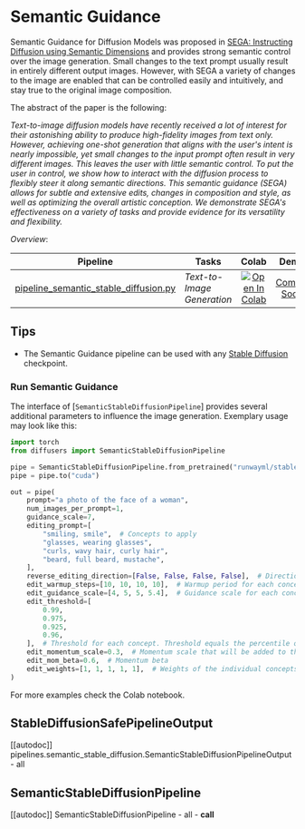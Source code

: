 <!--Copyright 2023 The HuggingFace Team. All rights reserved.

Licensed under the Apache License, Version 2.0 (the "License"); you may not use this file except in compliance with
the License. You may obtain a copy of the License at

http://www.apache.org/licenses/LICENSE-2.0

Unless required by applicable law or agreed to in writing, software distributed under the License is distributed on
an "AS IS" BASIS, WITHOUT WARRANTIES OR CONDITIONS OF ANY KIND, either express or implied. See the License for the
specific language governing permissions and limitations under the License.
-->

# Semantic Guidance

Semantic Guidance for Diffusion Models was proposed in [SEGA: Instructing Diffusion using Semantic Dimensions](https://arxiv.org/abs/2301.12247) and provides strong semantic control over the image generation.
Small changes to the text prompt usually result in entirely different output images. However, with SEGA a variety of changes to the image are enabled that can be controlled easily and intuitively, and stay true to the original image composition.

The abstract of the paper is the following:

*Text-to-image diffusion models have recently received a lot of interest for their astonishing ability to produce high-fidelity images from text only. However, achieving one-shot generation that aligns with the user's intent is nearly impossible, yet small changes to the input prompt often result in very different images. This leaves the user with little semantic control. To put the user in control, we show how to interact with the diffusion process to flexibly steer it along semantic directions. This semantic guidance (SEGA) allows for subtle and extensive edits, changes in composition and style, as well as optimizing the overall artistic conception. We demonstrate SEGA's effectiveness on a variety of tasks and provide evidence for its versatility and flexibility.*


*Overview*:

| Pipeline | Tasks | Colab | Demo
|---|---|:---:|:---:|
| [pipeline_semantic_stable_diffusion.py](https://github.com/huggingface/diffusers/blob/main/src/diffusers/pipelines/semantic_stable_diffusion/pipeline_semantic_stable_diffusion.py) | *Text-to-Image Generation* |  [![Open In Colab](https://colab.research.google.com/assets/colab-badge.svg)](https://colab.research.google.com/github/ml-research/semantic-image-editing/blob/main/examples/SemanticGuidance.ipynb) | [Coming Soon](https://huggingface.co/AIML-TUDA)

## Tips

- The Semantic Guidance pipeline can be used with any [Stable Diffusion](./stable_diffusion/text2img) checkpoint.

### Run Semantic Guidance

The interface of [`SemanticStableDiffusionPipeline`] provides several additional parameters to influence the image generation.
Exemplary usage may look like this:

```python
import torch
from diffusers import SemanticStableDiffusionPipeline

pipe = SemanticStableDiffusionPipeline.from_pretrained("runwayml/stable-diffusion-v1-5", torch_dtype=torch.float16)
pipe = pipe.to("cuda")

out = pipe(
    prompt="a photo of the face of a woman",
    num_images_per_prompt=1,
    guidance_scale=7,
    editing_prompt=[
        "smiling, smile",  # Concepts to apply
        "glasses, wearing glasses",
        "curls, wavy hair, curly hair",
        "beard, full beard, mustache",
    ],
    reverse_editing_direction=[False, False, False, False],  # Direction of guidance i.e. increase all concepts
    edit_warmup_steps=[10, 10, 10, 10],  # Warmup period for each concept
    edit_guidance_scale=[4, 5, 5, 5.4],  # Guidance scale for each concept
    edit_threshold=[
        0.99,
        0.975,
        0.925,
        0.96,
    ],  # Threshold for each concept. Threshold equals the percentile of the latent space that will be discarded. I.e. threshold=0.99 uses 1% of the latent dimensions
    edit_momentum_scale=0.3,  # Momentum scale that will be added to the latent guidance
    edit_mom_beta=0.6,  # Momentum beta
    edit_weights=[1, 1, 1, 1, 1],  # Weights of the individual concepts against each other
)
```

For more examples check the Colab notebook.

## StableDiffusionSafePipelineOutput
[[autodoc]] pipelines.semantic_stable_diffusion.SemanticStableDiffusionPipelineOutput
	- all

## SemanticStableDiffusionPipeline
[[autodoc]] SemanticStableDiffusionPipeline
	- all
	- __call__
